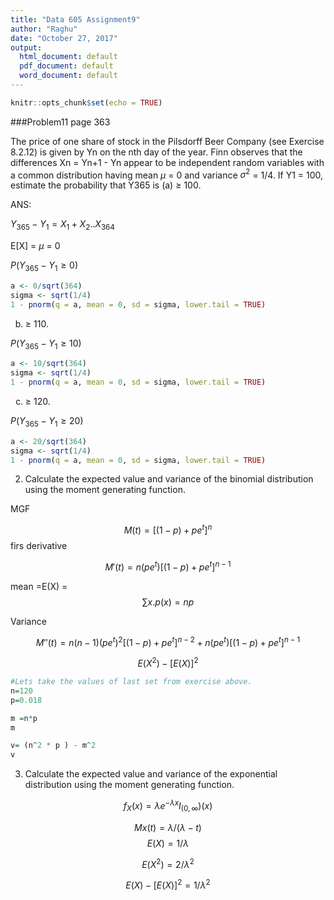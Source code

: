 ```yaml
---
title: "Data 605 Assignment9"
author: "Raghu"
date: "October 27, 2017"
output:
  html_document: default
  pdf_document: default
  word_document: default
---
```


```r
knitr::opts_chunk$set(echo = TRUE)
```

###Problem11 page 363 

The price of one share of stock in the Pilsdorff Beer Company (see Exercise
8.2.12) is given by Yn on the nth day of the year. Finn observes that
the differences Xn = Yn+1 - Yn appear to be independent random variables
with a common distribution having mean $\mu$ = 0 and variance $\sigma^2$ = 1/4. If
Y1 = 100, estimate the probability that Y365 is
(a) $\geq$ 100.

ANS:

$Y_{365} - Y_1 = X_1 + X_2 .. X_{364}$

E[X] = $\mu$ = 0


$P(Y_{365} - Y_1  \geq 0)$


```r
a <- 0/sqrt(364)
sigma <- sqrt(1/4)
1 - pnorm(q = a, mean = 0, sd = sigma, lower.tail = TRUE)

```

(b) $\geq$ 110.

$P(Y_{365} - Y_1  \geq 10)$

```r
a <- 10/sqrt(364)
sigma <- sqrt(1/4)
1 - pnorm(q = a, mean = 0, sd = sigma, lower.tail = TRUE)

```

(c) $\geq$ 120.

$P(Y_{365} - Y_1  \geq 20)$

```r
a <- 20/sqrt(364)
sigma <- sqrt(1/4)
1 - pnorm(q = a, mean = 0, sd = sigma, lower.tail = TRUE)

```



2. Calculate the expected value and variance of the binomial distribution using the moment generating function.

MGF 

$$M(t) = [(1 - p) + pe^t]^n $$
firs derivative

$$ M'(t) = n(pe^t)[(1 - p) + pe^t]^{n - 1} $$


mean =E(X) = $$\sum x.p(x) = np $$



Variance 

$$M''(t) = n(n - 1)(pe^t)^2[(1 - p) + pe^t]^{n - 2} + n(pe^t)[(1 - p) + pe^t]^{n - 1}$$

$$ E(X^2) - [E(X)]^2 $$


```r
#Lets take the values of last set from exercise above.
n=120
p=0.018

m =n*p
m

v= (n^2 * p ) - m^2
v

```



3. Calculate the expected value and variance of the exponential distribution using the moment generating function.

$$f_X(x) = \lambda e^ {-\lambda x} I_{(0,\infty}) (x)$$

$$ Mx(t) = \lambda / ( \lambda - t) $$
$$E(X) = 1 / \lambda$$

$$E(X^2) = 2/ \lambda ^2 $$

$$E(X) - [E(X)]^2 = 1/\lambda ^2 $$

